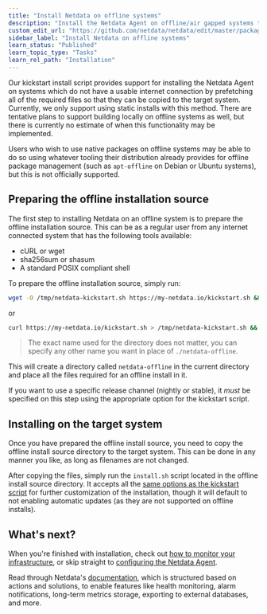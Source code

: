 ```yaml
---
title: "Install Netdata on offline systems"
description: "Install the Netdata Agent on offline/air gapped systems to benefit from real-time, per-second monitoring without connecting to the internet."
custom_edit_url: "https://github.com/netdata/netdata/edit/master/packaging/installer/methods/offline.md"
sidebar_label: "Install Netdata on offline systems"
learn_status: "Published"
learn_topic_type: "Tasks"
learn_rel_path: "Installation"
---
```



Our kickstart install script provides support for installing the Netdata Agent on systems which do not have a
usable internet connection by prefetching all of the required files so that they can be copied to the target system.
Currently, we only support using static installs with this method. There are tentative plans to support building
locally on offline systems as well, but there is currently no estimate of when this functionality may be implemented.

Users who wish to use native packages on offline systems may be able to do so using whatever tooling their
distribution already provides for offline package management (such as `apt-offline` on Debian or Ubuntu systems),
but this is not officially supported.

## Preparing the offline installation source

The first step to installing Netdata on an offline system is to prepare the offline installation source. This can
be as a regular user from any internet connected system that has the following tools available:

- cURL or wget
- sha256sum or shasum
- A standard POSIX compliant shell

To prepare the offline installation source, simply run:

```bash
wget -O /tmp/netdata-kickstart.sh https://my-netdata.io/kickstart.sh && sh /tmp/netdata-kickstart.sh --prepare-offline-install-source ./netdata-offline
```

or

```bash
curl https://my-netdata.io/kickstart.sh > /tmp/netdata-kickstart.sh && sh /tmp/netdata-kickstart.sh --prepare-offline-install-source ./netdata-offline
```

> The exact name used for the directory does not matter, you can specify any other name you want in place of `./netdata-offline`.

This will create a directory called `netdata-offline` in the current directory and place all the files required for an offline install in it.

If you want to use a specific release channel (nightly or stable), it _must_ be specified on this step using the
appropriate option for the kickstart script.

## Installing on the target system

Once you have prepared the offline install source, you need to copy the offline install source directory to the
target system. This can be done in any manner you like, as long as filenames are not changed.

After copying the files, simply run the `install.sh` script located in the
offline install source directory. It accepts all the [same options as the kickstart
script](/docs/nightly/installation/install-netdata-with-kickstart.sh#optional-parameters-to-alter-your-installation) for further
customization of the installation, though it will default to not enabling automatic updates (as they are not
supported on offline installs).

## What's next?

When you're finished with installation, check out [how to monitor your infrastructure](/docs/nightly/getting-started/monitor-your-infrastructure), or skip straight to [configuring the Netdata Agent](/docs/nightly/configuration).

Read through Netdata's [documentation](https://learn.netdata.cloud/docs), which is structured based on actions and
solutions, to enable features like health monitoring, alarm notifications, long-term metrics storage, exporting to
external databases, and more.
